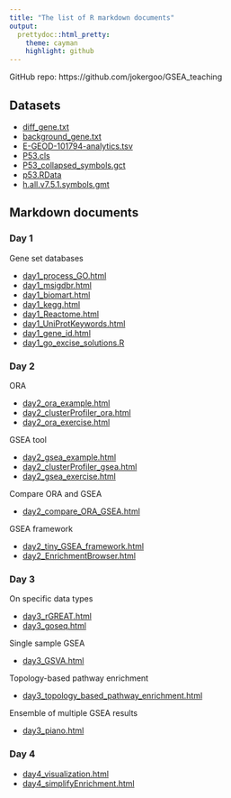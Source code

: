 ```yaml
---
title: "The list of R markdown documents"
output:
  prettydoc::html_pretty:
    theme: cayman
    highlight: github
---
```



GitHub repo: https://github.com/jokergoo/GSEA_teaching


## Datasets

- [diff_gene.txt](diff_gene.txt)
- [background_gene.txt](background_gene.txt)
- [E-GEOD-101794-analytics.tsv](E-GEOD-101794-analytics.tsv)
- [P53.cls](P53.cls)
- [P53_collapsed_symbols.gct](P53_collapsed_symbols.gct)
- [p53.RData](p53.RData)
- [h.all.v7.5.1.symbols.gmt](h.all.v7.5.1.symbols.gmt)

## Markdown documents

### Day 1

Gene set databases

- [day1_process_GO.html](day1_process_GO.html)
- [day1_msigdbr.html](day1_msigdbr.html)
- [day1_biomart.html](day1_biomart.html)
- [day1_kegg.html](day1_kegg.html)
- [day1_Reactome.html](day1_Reactome.html)
- [day1_UniProtKeywords.html](day1_UniProtKeywords.html)
- [day1_gene_id.html](day1_gene_id.html)
- [day1_go_excise_solutions.R](day1_go_excise_solutions.R)


### Day 2

ORA

- [day2_ora_example.html](day2_ora_example.html)
- [day2_clusterProfiler_ora.html](day2_clusterProfiler_ora.html)
- [day2_ora_exercise.html](day2_ora_exercise.html)

GSEA tool

- [day2_gsea_example.html](day2_gsea_example.html)
- [day2_clusterProfiler_gsea.html](day2_clusterProfiler_gsea.html)
- [day2_gsea_exercise.html](day2_gsea_exercise.html)


Compare ORA and GSEA

- [day2_compare_ORA_GSEA.html](day2_compare_ORA_GSEA.html)


GSEA framework

- [day2_tiny_GSEA_framework.html](day2_tiny_GSEA_framework.html)
- [day2_EnrichmentBrowser.html](day2_EnrichmentBrowser.html)

### Day 3

On specific data types

- [day3_rGREAT.html](day3_rGREAT.html)
- [day3_goseq.html](day3_goseq.html)

Single sample GSEA

- [day3_GSVA.html](day3_GSVA.html)

Topology-based pathway enrichment

- [day3_topology_based_pathway_enrichment.html](day3_topology_based_pathway_enrichment.html)

Ensemble of multiple GSEA results

- [day3_piano.html](day3_piano.html)

### Day 4

- [day4_visualization.html](day4_visualization.html)
- [day4_simplifyEnrichment.html](day4_simplifyEnrichment.html)

